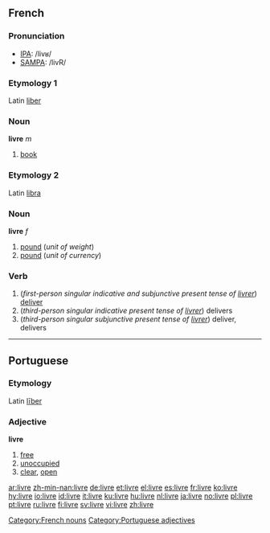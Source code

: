 ==French==
===Pronunciation===
*[[w:IPA|IPA]]: /livʁ/
*[[w:SAMPA|SAMPA]]: /livR/

===Etymology 1===
Latin [[liber]]

===Noun===
{{fr-infl-noun|sm=livre|sf=livre|pm=livres|pf=livres|smp=livʁ|sfp=livʁ|pmp=livʁ|pfp=livʁ}}

'''livre''' ''m''

#[[book]]

===Etymology 2===
Latin [[libra]]

===Noun===
'''livre''' ''f''

#[[pound]] (''unit of weight'')
#[[pound]] (''unit of currency'')

===Verb===
# (''first-person singular indicative and subjunctive present tense of [[livrer]]'') [[deliver]]
# (''third-person singular indicative present tense of [[livrer]]'') delivers
# (''third-person singular subjunctive present tense of [[livrer]]'') deliver, delivers

[[Category:French nouns]]

----

==Portuguese==
===Etymology===
Latin [[liber|līber]]
===Adjective===
'''livre'''

#[[free]]
#[[unoccupied]]
#[[clear]], [[open]]

[[Category:Portuguese adjectives]]

[[ar:livre]]
[[zh-min-nan:livre]]
[[de:livre]]
[[et:livre]]
[[el:livre]]
[[es:livre]]
[[fr:livre]]
[[ko:livre]]
[[hy:livre]]
[[io:livre]]
[[id:livre]]
[[it:livre]]
[[ku:livre]]
[[hu:livre]]
[[nl:livre]]
[[ja:livre]]
[[no:livre]]
[[pl:livre]]
[[pt:livre]]
[[ru:livre]]
[[fi:livre]]
[[sv:livre]]
[[vi:livre]]
[[zh:livre]]